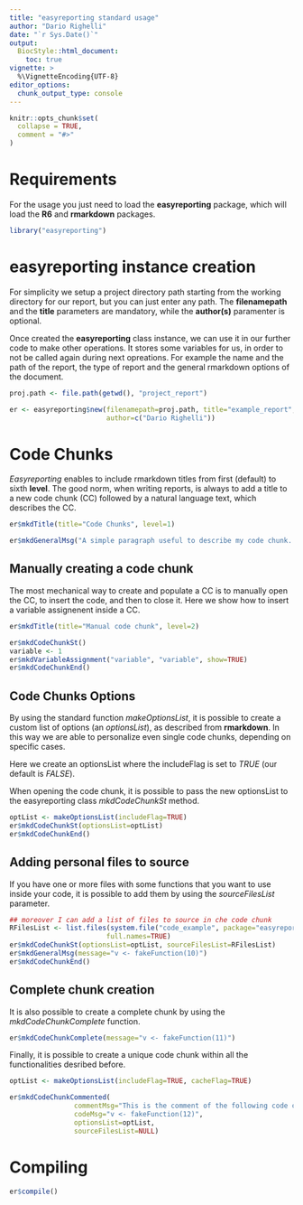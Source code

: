 ```yaml
---
title: "easyreporting standard usage"
author: "Dario Righelli"
date: "`r Sys.Date()`"
output: 
  BiocStyle::html_document:
    toc: true
vignette: >
  %\VignetteEncoding{UTF-8} 
editor_options: 
  chunk_output_type: console
---
```


<!--
%\VignetteEngine{knitr::rmarkdown}
%\VignetteIndexEntry{easyreporting standard usage}
-->
  
```r
knitr::opts_chunk$set(
  collapse = TRUE,
  comment = "#>"
)
```


# Requirements 

For the usage you just need to load the **easyreporting** package, which will 
load the **R6** and **rmarkdown** packages.

```r
library("easyreporting")
```

# easyreporting instance creation

For simplicity we setup a project directory path starting from the working 
directory for our report, but you can just enter any path.
The **filenamepath** and the **title** parameters are mandatory, while the 
**author(s)** paramenter is optional.

Once created the **easyreporting** class instance, we can use it in our further
code to make other operations.
It stores some variables for us, in order to not be called again during next 
opreations.
For example the name and the path of the report, the type of report
and the general rmarkdown options of the document.


```r
proj.path <- file.path(getwd(), "project_report")

er <- easyreporting$new(filenamepath=proj.path, title="example_report",
                        author=c("Dario Righelli"))
```

# Code Chunks

*Easyreporting* enables to include rmarkdown titles from first (default) to 
sixth **level**.
The good norm, when writing reports, is always to add a title to a new code 
chunk (CC) followed by a natural language text, which describes the CC.

```r
er$mkdTitle(title="Code Chunks", level=1)

er$mkdGeneralMsg("A simple paragraph useful to describe my code chunk...")
```

## Manually creating a code chunk

The most mechanical way to create and populate a CC is to manually open the CC,
to insert the code, and then to close it.
Here we show how to insert a variable assignenent inside a CC.

```r
er$mkdTitle(title="Manual code chunk", level=2)

er$mkdCodeChunkSt()
variable <- 1
er$mkdVariableAssignment("variable", "variable", show=TRUE)
er$mkdCodeChunkEnd()
```

## Code Chunks Options

By using the standard function *makeOptionsList*, it is possible to create a 
custom list of options (an *optionsList*),  as described from **rmarkdown**.
In this way we are able to personalize even single code chunks, depending on 
specific cases.

Here we create an optionsList where the includeFlag is set to *TRUE* 
(our default is *FALSE*).

When opening the code chunk, it is possible to pass the new optionsList to the 
easyreporting class *mkdCodeChunkSt* method.

```r
optList <- makeOptionsList(includeFlag=TRUE)
er$mkdCodeChunkSt(optionsList=optList)
er$mkdCodeChunkEnd()
```

## Adding personal files to source

If you have one or more files with some functions that you want to use inside
your code, it is possible to add them by using the *sourceFilesList* 
parameter.

```r
## moreover I can add a list of files to source in che code chunk
RFilesList <- list.files(system.file("code_example", package="easyreporting"), 
                        full.names=TRUE)
er$mkdCodeChunkSt(optionsList=optList, sourceFilesList=RFilesList)
er$mkdGeneralMsg(message="v <- fakeFunction(10)")
er$mkdCodeChunkEnd()
```

## Complete chunk creation

It is also possible to create a complete chunk by using the 
*mkdCodeChunkComplete* function.

```r
er$mkdCodeChunkComplete(message="v <- fakeFunction(11)")
```

Finally, it is possible to create a unique code chunk within all the 
functionalities desribed before.

```r
optList <- makeOptionsList(includeFlag=TRUE, cacheFlag=TRUE)

er$mkdCodeChunkCommented(
                commentMsg="This is the comment of the following code chunk",
                codeMsg="v <- fakeFunction(12)",
                optionsList=optList,
                sourceFilesList=NULL)
```

# Compiling

```r
er$compile()
```




